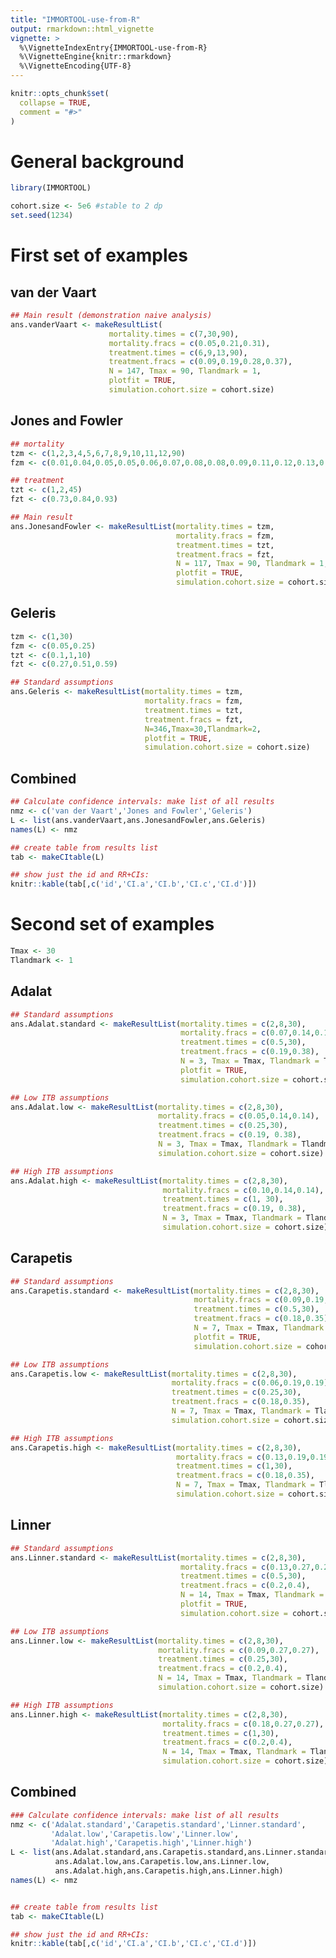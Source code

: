 ```yaml
---
title: "IMMORTOOL-use-from-R"
output: rmarkdown::html_vignette
vignette: >
  %\VignetteIndexEntry{IMMORTOOL-use-from-R}
  %\VignetteEngine{knitr::rmarkdown}
  %\VignetteEncoding{UTF-8}
---
```


```r
knitr::opts_chunk$set(
  collapse = TRUE,
  comment = "#>"
)
```

# General background

```r
library(IMMORTOOL)
```



```r
cohort.size <- 5e6 #stable to 2 dp
set.seed(1234)
```



# First set of examples


## van der Vaart

```r
## Main result (demonstration naive analysis)
ans.vanderVaart <- makeResultList(
                      mortality.times = c(7,30,90),
                      mortality.fracs = c(0.05,0.21,0.31),
                      treatment.times = c(6,9,13,90),
                      treatment.fracs = c(0.09,0.19,0.28,0.37),
                      N = 147, Tmax = 90, Tlandmark = 1,
                      plotfit = TRUE,
                      simulation.cohort.size = cohort.size)

```

## Jones and Fowler

```r

## mortality
tzm <- c(1,2,3,4,5,6,7,8,9,10,11,12,90)
fzm <- c(0.01,0.04,0.05,0.05,0.06,0.07,0.08,0.08,0.09,0.11,0.12,0.13,0.20)

## treatment
tzt <- c(1,2,45)
fzt <- c(0.73,0.84,0.93)

## Main result 
ans.JonesandFowler <- makeResultList(mortality.times = tzm,
                                     mortality.fracs = fzm,
                                     treatment.times = tzt,
                                     treatment.fracs = fzt,
                                     N = 117, Tmax = 90, Tlandmark = 1,
                                     plotfit = TRUE,
                                     simulation.cohort.size = cohort.size)

```



## Geleris

```r
tzm <- c(1,30)
fzm <- c(0.05,0.25)
tzt <- c(0.1,1,10)
fzt <- c(0.27,0.51,0.59)

## Standard assumptions
ans.Geleris <- makeResultList(mortality.times = tzm,
                              mortality.fracs = fzm,
                              treatment.times = tzt,
                              treatment.fracs = fzt,
                              N=346,Tmax=30,Tlandmark=2,
                              plotfit = TRUE,
                              simulation.cohort.size = cohort.size)
```


## Combined

```r
## Calculate confidence intervals: make list of all results
nmz <- c('van der Vaart','Jones and Fowler','Geleris')
L <- list(ans.vanderVaart,ans.JonesandFowler,ans.Geleris)
names(L) <- nmz

## create table from results list
tab <- makeCItable(L)

## show just the id and RR+CIs:
knitr::kable(tab[,c('id','CI.a','CI.b','CI.c','CI.d')])

```


# Second set of examples


```r
Tmax <- 30
Tlandmark <- 1
```


## Adalat

```r
## Standard assumptions
ans.Adalat.standard <- makeResultList(mortality.times = c(2,8,30),
                                      mortality.fracs = c(0.07,0.14,0.14),
                                      treatment.times = c(0.5,30),
                                      treatment.fracs = c(0.19,0.38),
                                      N = 3, Tmax = Tmax, Tlandmark = Tlandmark,
                                      plotfit = TRUE,
                                      simulation.cohort.size = cohort.size)

## Low ITB assumptions
ans.Adalat.low <- makeResultList(mortality.times = c(2,8,30),
                                 mortality.fracs = c(0.05,0.14,0.14),
                                 treatment.times = c(0.25,30),
                                 treatment.fracs = c(0.19, 0.38),
                                 N = 3, Tmax = Tmax, Tlandmark = Tlandmark,
                                 simulation.cohort.size = cohort.size)

## High ITB assumptions
ans.Adalat.high <- makeResultList(mortality.times = c(2,8,30),
                                  mortality.fracs = c(0.10,0.14,0.14),
                                  treatment.times = c(1, 30),
                                  treatment.fracs = c(0.19, 0.38),
                                  N = 3, Tmax = Tmax, Tlandmark = Tlandmark,
                                  simulation.cohort.size = cohort.size)


```


## Carapetis

```r

## Standard assumptions
ans.Carapetis.standard <- makeResultList(mortality.times = c(2,8,30),
                                         mortality.fracs = c(0.09,0.19,0.19),
                                         treatment.times = c(0.5,30),
                                         treatment.fracs = c(0.18,0.35),
                                         N = 7, Tmax = Tmax, Tlandmark = Tlandmark,
                                         plotfit = TRUE,
                                         simulation.cohort.size = cohort.size)

## Low ITB assumptions
ans.Carapetis.low <- makeResultList(mortality.times = c(2,8,30),
                                    mortality.fracs = c(0.06,0.19,0.19),
                                    treatment.times = c(0.25,30),
                                    treatment.fracs = c(0.18,0.35),
                                    N = 7, Tmax = Tmax, Tlandmark = Tlandmark,
                                    simulation.cohort.size = cohort.size)

## High ITB assumptions
ans.Carapetis.high <- makeResultList(mortality.times = c(2,8,30),
                                     mortality.fracs = c(0.13,0.19,0.19),
                                     treatment.times = c(1,30),
                                     treatment.fracs = c(0.18,0.35),
                                     N = 7, Tmax = Tmax, Tlandmark = Tlandmark,
                                     simulation.cohort.size = cohort.size)


```



## Linner

```r

## Standard assumptions
ans.Linner.standard <- makeResultList(mortality.times = c(2,8,30),
                                      mortality.fracs = c(0.13,0.27,0.27),
                                      treatment.times = c(0.5,30),
                                      treatment.fracs = c(0.2,0.4),
                                      N = 14, Tmax = Tmax, Tlandmark = Tlandmark,
                                      plotfit = TRUE,
                                      simulation.cohort.size = cohort.size)

## Low ITB assumptions
ans.Linner.low <- makeResultList(mortality.times = c(2,8,30),
                                 mortality.fracs = c(0.09,0.27,0.27),
                                 treatment.times = c(0.25,30),
                                 treatment.fracs = c(0.2,0.4),
                                 N = 14, Tmax = Tmax, Tlandmark = Tlandmark,
                                 simulation.cohort.size = cohort.size)

## High ITB assumptions
ans.Linner.high <- makeResultList(mortality.times = c(2,8,30),
                                  mortality.fracs = c(0.18,0.27,0.27),
                                  treatment.times = c(1,30),
                                  treatment.fracs = c(0.2,0.4),
                                  N = 14, Tmax = Tmax, Tlandmark = Tlandmark,
                                  simulation.cohort.size = cohort.size)

```



## Combined

```r
### Calculate confidence intervals: make list of all results
nmz <- c('Adalat.standard','Carapetis.standard','Linner.standard',
         'Adalat.low','Carapetis.low','Linner.low',
         'Adalat.high','Carapetis.high','Linner.high')
L <- list(ans.Adalat.standard,ans.Carapetis.standard,ans.Linner.standard,
          ans.Adalat.low,ans.Carapetis.low,ans.Linner.low,
          ans.Adalat.high,ans.Carapetis.high,ans.Linner.high)
names(L) <- nmz


## create table from results list
tab <- makeCItable(L)

## show just the id and RR+CIs:
knitr::kable(tab[,c('id','CI.a','CI.b','CI.c','CI.d')])

```
